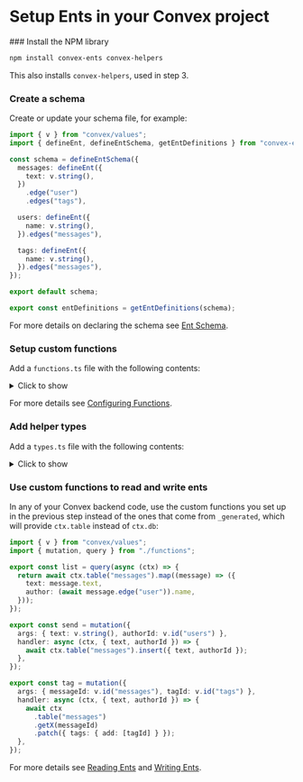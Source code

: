 
# Setup Ents in your Convex project

<Steps>
### Install the NPM library
 
```sh
npm install convex-ents convex-helpers
```

This also installs `convex-helpers`, used in step 3.

### Create a schema

Create or update your schema file, for example:

```ts filename="convex/schema.ts"
import { v } from "convex/values";
import { defineEnt, defineEntSchema, getEntDefinitions } from "convex-ents";

const schema = defineEntSchema({
  messages: defineEnt({
    text: v.string(),
  })
    .edge("user")
    .edges("tags"),

  users: defineEnt({
    name: v.string(),
  }).edges("messages"),

  tags: defineEnt({
    name: v.string(),
  }).edges("messages"),
});

export default schema;

export const entDefinitions = getEntDefinitions(schema);
```

For more details on declaring the schema see [Ent Schema](/schema).

### Setup custom functions

Add a `functions.ts` file with the following contents:

<details>
<summary>Click to show</summary>

```ts filename="convex/functions.ts"
import {
  customCtx,
  customMutation,
  customQuery,
} from "convex-helpers/server/customFunctions";
import {
  query as baseQuery,
  mutation as baseMutation,
  internalQuery as baseInternalQuery,
  internalMutation as baseInternalMutation,
} from "./_generated/server";
import { entsTableFactory, entsTableWriterFactory } from "convex-ents";
import { entDefinitions } from "./schema";

export const query = customQuery(
  baseQuery,
  customCtx(async (ctx) => {
    return {
      table: entsTableFactory(ctx, entDefinitions),
      db: undefined,
    };
  })
);

export const internalQuery = customQuery(
  baseInternalQuery,
  customCtx(async (ctx) => {
    return {
      table: entsTableFactory(ctx, entDefinitions),
      db: undefined,
    };
  })
);

export const mutation = customMutation(
  baseMutation,
  customCtx(async (ctx) => {
    return {
      table: entsTableWriterFactory(ctx, entDefinitions),
      db: undefined,
    };
  })
);

export const internalMutation = customMutation(
  baseInternalMutation,
  customCtx(async (ctx) => {
    return {
      table: entsTableWriterFactory(ctx, entDefinitions),
      db: undefined,
    };
  })
);
```

</details>

For more details see [Configuring Functions](/setup/config).

### Add helper types

Add a `types.ts` file with the following contents:

<details>
<summary>Click to show</summary>

```ts filename="convex/types.ts"
import { CustomCtx } from "convex-helpers/server/customFunctions";
import { GenericEnt, GenericEntWriter } from "convex-ents";
import { TableNames } from "./_generated/dataModel";
import { mutation, query } from "./functions";
import { entDefinitions } from "./schema";

export type QueryCtx = CustomCtx<typeof query>;
export type MutationCtx = CustomCtx<typeof mutation>;

export type Ent<TableName extends TableNames> = GenericEnt<
  typeof entDefinitions,
  TableName
>;
export type EntWriter<TableName extends TableNames> = GenericEntWriter<
  typeof entDefinitions,
  TableName
>;
```

</details>

### Use custom functions to read and write ents

In any of your Convex backend code, use the custom functions you set up in the
previous step instead of the ones that come from `_generated`, which will
provide `ctx.table` instead of `ctx.db`:

```ts filename="convex/messages.ts"
import { v } from "convex/values";
import { mutation, query } from "./functions";

export const list = query(async (ctx) => {
  return await ctx.table("messages").map((message) => ({
    text: message.text,
    author: (await message.edge("user")).name,
  }));
});

export const send = mutation({
  args: { text: v.string(), authorId: v.id("users") },
  handler: async (ctx, { text, authorId }) => {
    await ctx.table("messages").insert({ text, authorId });
  },
});

export const tag = mutation({
  args: { messageId: v.id("messages"), tagId: v.id("tags") },
  handler: async (ctx, { text, authorId }) => {
    await ctx
      .table("messages")
      .getX(messageId)
      .patch({ tags: { add: [tagId] } });
  },
});
```

For more details see [Reading Ents](/read) and [Writing Ents](/write).

</Steps>
